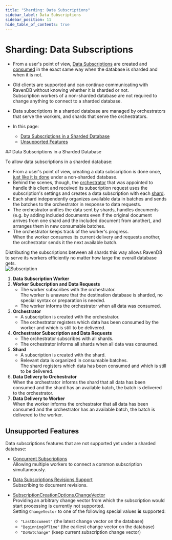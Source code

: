 ```yaml
---
title: "Sharding: Data Subscriptions"
sidebar_label: Data Subscriptions
sidebar_position: 11
hide_table_of_contents: true
---
```



# Sharding: Data Subscriptions
<Admonition type="note" title="Note">

* From a user's point of view, [Data Subscriptions](../client-api/data-subscriptions/what-are-data-subscriptions) 
  are created and [consumed](../client-api/data-subscriptions/consumption/how-to-consume-data-subscription) 
  in the exact same way when the database is sharded and when it is not.  
  
* Old clients are supported and can continue communicating with RavenDB 
  without knowing whether it is sharded or not.  
  Subscription workers of a non-sharded database are not required to change 
  anything to connect to a sharded database.  

* Data subscriptions in a sharded database are managed by orchestrators 
  that serve the workers, and shards that serve the orchestrators.  

* In this page:  
  * [Data Subscriptions in a Sharded Database](../sharding/subscriptions#data-subscriptions-in-a-sharded-database)  
  * [Unsupported Features](../sharding/subscriptions#unsupported-features)  

</Admonition>
## Data Subscriptions in a Sharded Database

To allow data subscriptions in a sharded database:  

* From a user's point of view, creating a data subscription is 
  done once, [just like it is done](../client-api/data-subscriptions/creation/how-to-create-data-subscription) 
  under a non-sharded database.  
* Behind the scenes, though, the [orchestrator](../sharding/overview#client-server-communication) 
  that was appointed to handle this client and received its 
  subscription request uses the subscription's settings and 
  creates a data subscription with each [shard](../sharding/overview#shards).  
* Each shard independently organizes available data in batches 
  and sends the batches to the orchestrator in response to data 
  requests.  
* The orchestrator unifies the data sent by shards, handles 
  documents (e.g. by adding included documents even if the 
  original document arrives from one shard and the included 
  document from another), and arranges them in new consumable 
  batches.  
* The orchestrator keeps track of the worker's progress.  
  When the worker consumes its current delivery and requests 
  another, the orchestrator sends it the next available batch.  

Distributing the subscriptions between all shards this way 
allows RavenDB to serve its workers efficiently no matter 
how large the overall database gets.  
![Subscription](./assets/subscriptions.png)

1. **Data Subscription Worker**  
2. **Worker Subscription and Data Requests**  
    * The worker subscribes with the orchestrator.  
      The worker is unaware that the destination database is sharded, 
      no special syntax or preparation is needed.  
    * The worker informs the orchestrator when all data was consumed.  
3. **Orchestrator**  
    * A subscription is created with the orchestrator.  
    * The orchestrator registers which data has been consumed by the worker 
      and which is still to be delivered.  
4. **Orchestrator Subscription and Data Requests**  
    * The orchestrator subscribes with all shards.  
    * The orchestrator informs all shards when all data was consumed.  
5. **Shard**  
    * A subscription is created with the shard.  
    * Relevant data is organized in consumable batches.  
      The shard registers which data has been consumed and which is still 
      to be delivered.  
6. **Data Delivery to Orchestrator**  
   When the orchestrator informs the shard that all data has been consumed 
   and the shard has an available batch, the batch is delivered to the orchestrator.  
6. **Data Delivery to Worker**  
   When the worker informs the orchestrator that all data has been consumed 
   and the orchestrator has an available batch, the batch is delivered to the worker.  



## Unsupported Features

Data subscriptions features that are not supported yet under a sharded database:  

* [Concurrent Subscriptions](../client-api/data-subscriptions/concurrent-subscriptions)  
  Allowing multiple workers to connect a common subscription simultaneously.  
* [Data Subscriptions Revisions Support](../client-api/data-subscriptions/advanced-topics/subscription-with-revisioning)  
  Subscribing to document revisions.  
* [SubscriptionCreationOptions.ChangeVector](../client-api/data-subscriptions/creation/api-overview#subscriptioncreationoptions&lt;t&gt;)  
  Providing an arbitrary change vector from which the subscription would start processing 
  is currently not supported.  
  <Admonition type="note" title="Note">
  Setting `ChangeVector` to one of the following special values **is** supported:  
   
   * `"LastDocument"` (the latest change vector on the database)  
   * `"BeginningOfTime"` (the earliest change vector on the database)  
   * `"DoNotChange"` (keep current subscription change vector)  
  </Admonition>




